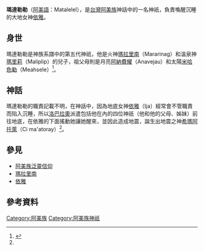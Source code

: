 {{noteTA
|G1=阿美族神話
}}

{{Infobox deity
| type = taiwan
| name =瑪達勒勒
| image = 
| image_size = 
| alt = 
| caption =
| god_of = 
| abode = 
| symbol =
| consort = 
| parents = 
| siblings = Alutsiap
| children = 
| mount = 
|script_name=[[阿美語|阿美語]]|script=Matalelel|father=[[瑪拉里南|瑪拉里南]]|mother=[[瑪里莉|瑪里莉]]}}

'''瑪達勒勒'''（[[阿美語|阿美語]]：Matalelel），是[[台灣|台灣]][[阿美族|阿美族]]神話中的一名神祇，負責喚醒沉睡的大地女神[[依雅|依雅]]。
==身世==
瑪達勒勒是神族系譜中的第五代神祇，他是火神[[瑪拉里南|瑪拉里南]]（Mararinag）和溫泉神[[瑪里莉|瑪里莉]]（Maliplip）的兒子，祖父母則是月亮[[阿納費耀|阿納費耀]]（Anavejau）和太陽[[米哈色勒|米哈色勒]]（Meahsele）<ref name="阿美族之宗教及神話">{{cite web|author=王崧興|title=馬太安阿美族之宗教及神話|url=https://www.ioe.sinica.edu.tw/mobile/content/Periodicals_Content.aspx?SiteID=530164240637641451&Menuid=530205601306173463&Msid=530207124576460556|publisher=民族學研究所|work=中央研究院|accessdate=1961年 秋季|archive-date=2020-08-25|archive-url=https://web.archive.org/web/20200825054829/https://www.ioe.sinica.edu.tw/mobile/content/Periodicals_Content.aspx?SiteID=530164240637641451&Menuid=530205601306173463&Msid=530207124576460556|dead-url=no}}</ref>。
==神話==
{{main|瑪拉里南}}
瑪達勒勒的職責記載不明，在神話中，因為地底女神[[依雅|依雅]]（Ija）經常會不管職責而陷入沉睡，所以[[洛巴拉奧|洛巴拉奧]]派遣包括他在內的四位神祇（他和他的父母、姊妹）前往地底，在依雅的下面搖動她讓她醒來，並因此造成地震，誕生出地震之神[[希瑪阿托萊|希瑪阿托萊]]（Ci ma'atoray）<ref name="阿美族之宗教及神話" />。
==參見==
*[[阿美族泛靈信仰|阿美族泛靈信仰]]
*[[瑪拉里南|瑪拉里南]]
*[[依雅|依雅]]
==參考資料==
{{reflist}}
[[Category:阿美族|Category:阿美族]]
[[Category:阿美族神祇|Category:阿美族神祇]]
{{Myth-stub}}